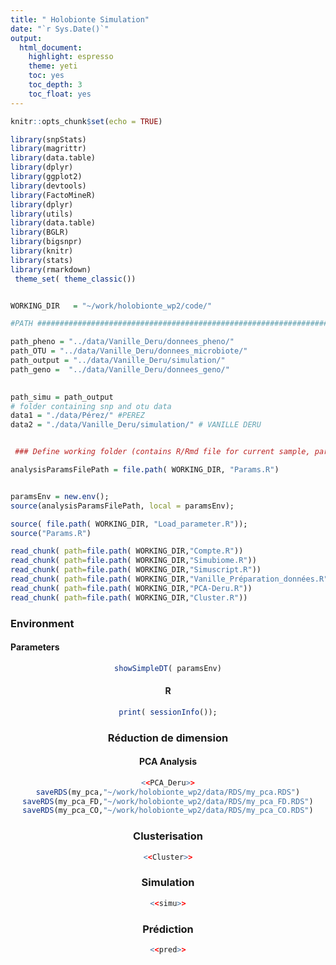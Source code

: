 ```yaml
---
title: " Holobionte Simulation"
date: "`r Sys.Date()`"
output:
  html_document:
    highlight: espresso
    theme: yeti
    toc: yes
    toc_depth: 3
    toc_float: yes
---
```


```r
knitr::opts_chunk$set(echo = TRUE)
```

```r


library(snpStats)
library(magrittr)
library(data.table)
library(dplyr)
library(ggplot2)
library(devtools)
library(FactoMineR)
library(dplyr)
library(utils)
library(data.table)
library(BGLR)
library(bigsnpr)
library(knitr)
library(stats)
library(rmarkdown)
 theme_set( theme_classic())



```

[//]: # "Load the various chunks in the various files"
```r
WORKING_DIR   = "~/work/holobionte_wp2/code/"

#PATH ##########################################################################

path_pheno = "../data/Vanille_Deru/donnees_pheno/"
path_OTU = "../data/Vanille_Deru/donnees_microbiote/"
path_output = "../data/Vanille_Deru/simulation/" 
path_geno =  "../data/Vanille_Deru/donnees_geno/"

 
path_simu = path_output
# folder containing snp and otu data
data1 = "./data/Pérez/" #PEREZ
data2 = "./data/Vanille_Deru/simulation/" # VANILLE DERU


 ### Define working folder (contains R/Rmd file for current sample, parent contains global project files)

analysisParamsFilePath = file.path( WORKING_DIR, "Params.R")


paramsEnv = new.env();
source(analysisParamsFilePath, local = paramsEnv);

source( file.path( WORKING_DIR, "Load_parameter.R"));
source("Params.R")

read_chunk( path=file.path( WORKING_DIR,"Compte.R"))
read_chunk( path=file.path( WORKING_DIR,"Simubiome.R"))
read_chunk( path=file.path( WORKING_DIR,"Simuscript.R"))
read_chunk( path=file.path( WORKING_DIR,"Vanille_Préparation_données.R"))
read_chunk( path=file.path( WORKING_DIR,"PCA-Deru.R"))
read_chunk( path=file.path( WORKING_DIR,"Cluster.R"))


```



### Environment  {.tabset}

#### Parameters 

<center>
```r

showSimpleDT( paramsEnv)
```



#### R

```r
print( sessionInfo());

```

### Réduction de dimension {.tabset}

#### PCA Analysis

```r
<<PCA_Deru>>
saveRDS(my_pca,"~/work/holobionte_wp2/data/RDS/my_pca.RDS")
saveRDS(my_pca_FD,"~/work/holobionte_wp2/data/RDS/my_pca_FD.RDS")
saveRDS(my_pca_CO,"~/work/holobionte_wp2/data/RDS/my_pca_CO.RDS")
```

### Clusterisation

```r
<<Cluster>>
```


### Simulation


```r
<<simu>>
```

### Prédiction


```r
<<pred>>
```